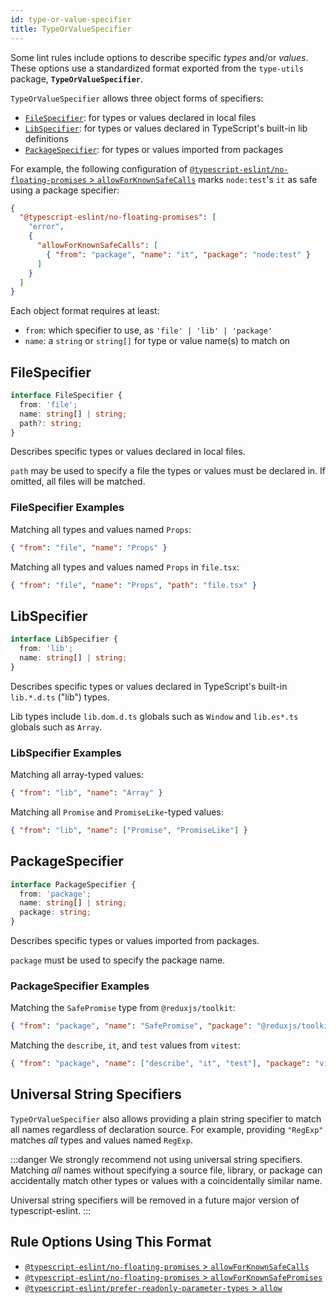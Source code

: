 ```yaml
---
id: type-or-value-specifier
title: TypeOrValueSpecifier
---
```


Some lint rules include options to describe specific _types_ and/or _values_.
These options use a standardized format exported from the `type-utils` package, **`TypeOrValueSpecifier`**.

`TypeOrValueSpecifier` allows three object forms of specifiers:

- [`FileSpecifier`](#filespecifier): for types or values declared in local files
- [`LibSpecifier`](#libspecifier): for types or values declared in TypeScript's built-in lib definitions
- [`PackageSpecifier`](#packagespecifier): for types or values imported from packages

For example, the following configuration of [`@typescript-eslint/no-floating-promises` > `allowForKnownSafeCalls`](/rules/no-floating-promises#allowforknownsafecalls) marks `node:test`'s `it` as safe using a package specifier:

```json
{
  "@typescript-eslint/no-floating-promises": [
    "error",
    {
      "allowForKnownSafeCalls": [
        { "from": "package", "name": "it", "package": "node:test" }
      ]
    }
  ]
}
```

Each object format requires at least:

- `from`: which specifier to use, as `'file' | 'lib' | 'package'`
- `name`: a `string` or `string[]` for type or value name(s) to match on

## FileSpecifier

```ts
interface FileSpecifier {
  from: 'file';
  name: string[] | string;
  path?: string;
}
```

Describes specific types or values declared in local files.

`path` may be used to specify a file the types or values must be declared in.
If omitted, all files will be matched.

### FileSpecifier Examples

Matching all types and values named `Props`:

```json
{ "from": "file", "name": "Props" }
```

Matching all types and values named `Props` in `file.tsx`:

```json
{ "from": "file", "name": "Props", "path": "file.tsx" }
```

## LibSpecifier

```ts
interface LibSpecifier {
  from: 'lib';
  name: string[] | string;
}
```

Describes specific types or values declared in TypeScript's built-in `lib.*.d.ts` ("lib") types.

Lib types include `lib.dom.d.ts` globals such as `Window` and `lib.es*.ts` globals such as `Array`.

### LibSpecifier Examples

Matching all array-typed values:

```json
{ "from": "lib", "name": "Array" }
```

Matching all `Promise` and `PromiseLike`-typed values:

```json
{ "from": "lib", "name": ["Promise", "PromiseLike"] }
```

## PackageSpecifier

```ts
interface PackageSpecifier {
  from: 'package';
  name: string[] | string;
  package: string;
}
```

Describes specific types or values imported from packages.

`package` must be used to specify the package name.

### PackageSpecifier Examples

Matching the `SafePromise` type from `@reduxjs/toolkit`:

```json
{ "from": "package", "name": "SafePromise", "package": "@reduxjs/toolkit" }
```

Matching the `describe`, `it`, and `test` values from `vitest`:

```json
{ "from": "package", "name": ["describe", "it", "test"], "package": "vitest" }
```

## Universal String Specifiers

`TypeOrValueSpecifier` also allows providing a plain string specifier to match all names regardless of declaration source.
For example, providing `"RegExp"` matches _all_ types and values named `RegExp`.

:::danger
We strongly recommend not using universal string specifiers.
Matching _all_ names without specifying a source file, library, or package can accidentally match other types or values with a coincidentally similar name.

Universal string specifiers will be removed in a future major version of typescript-eslint.
:::

## Rule Options Using This Format

- [`@typescript-eslint/no-floating-promises` > `allowForKnownSafeCalls`](/rules/no-floating-promises#allowforknownsafecalls)
- [`@typescript-eslint/no-floating-promises` > `allowForKnownSafePromises`](/rules/no-floating-promises#allowforknownsafepromises)
- [`@typescript-eslint/prefer-readonly-parameter-types` > `allow`](/rules/prefer-readonly-parameter-types/#allow)
